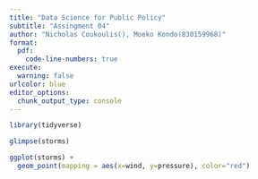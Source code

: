 ```yaml
---
title: "Data Science for Public Policy"
subtitle: "Assingment 04"
author: "Nicholas Coukoulis(), Moeko Kondo(830159968)"
format: 
  pdf:
    code-line-numbers: true
execute: 
  warning: false
urlcolor: blue
editor_options: 
  chunk_output_type: console
---
```


```r
library(tidyverse)

glimpse(storms)

ggplot(storms) +
  geom_point(mapping = aes(x=wind, y=pressure), color="red")


```



```r

```

